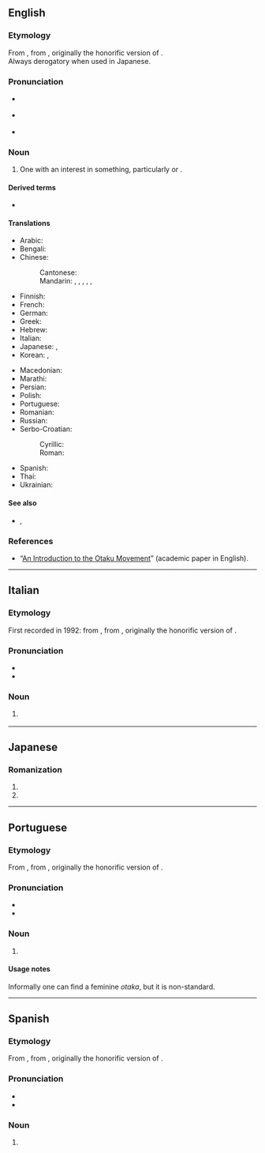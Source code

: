 ==English==
{{was wotd|2008|June|20}}

===Etymology===
From {{bor|en|ja|オタク|tr=otaku||nerd, geek}}, from {{m|ja|お宅|tr=otaku|pos=honorific for “you”}}, originally the honorific version of {{m|ja|宅|tr=taku||home}}.<br/>Always derogatory when used in Japanese.

===Pronunciation===
{{wikipedia}}
* {{a|UK}} {{IPA|en|/əʊˈtɑːkuː/|[əʊ̯ˈtʰɑːkʰuː]}}
* {{a|US}} {{IPA|en|/oʊˈtɑku/|[o̞ʊ̯ˈtʰɑkʰu]}}
* {{audio|en|en-us-otaku.ogg|Audio (US)}}

===Noun===
{{en-noun|s|otaku}}

# {{lb|en|fandom}} One with an {{l|en|obsessive}} interest in something, particularly {{l|en|anime}} or {{l|en|manga}}.

====Derived terms====
* {{l|en|otakukin}}

====Translations====
{{trans-top|one with an obsessive interest in something such as anime or manga}}
* Arabic: {{t|ar|أُوتَاكُو|m}}
* Bengali: {{t|bn|ওতাকু}}
* Chinese:
*: Cantonese: {{t|yue|御宅族|tr=jyu6 zaak6-2 zuk6}}
*: Mandarin: {{qualifier|male nerd}} {{t+|cmn|宅男|tr=zháinán}}, {{qualifier|female nerd}} {{t+|cmn|宅女|tr=zháinǚ}}, {{t+|cmn|御宅族|tr=yùzháizú}}, {{qualifier|fan}} {{t+|cmn|粉絲}}, {{t+|cmn|粉丝|tr=fěnsī}}, {{qualifier|one obsessed with Japanese things}} {{t+|cmn|哈日族|tr=hāRìzú}}
* Finnish: {{t|fi|otaku}}
* French: {{t+|fr|otaku|m|f}}
* German: {{t+|de|Otaku|m}}
* Greek: {{t|el|οτάκου|m|f}}
* Hebrew: {{t|he|אוֹטָאקוּ|m|tr=otáku}}
* Italian: {{t+|it|otaku|m|f}}
* Japanese: {{t|ja|オタク}}, {{t|ja|ヲタク|tr=otaku}}
* Korean: {{t+|ko|오타쿠}}, {{t|ko|오덕후}}
{{trans-mid}}
* Macedonian: {{t|mk|отаку|m}}
* Marathi: {{t|mr|ओताकु|m}}
* Persian: {{t|fa|اتاکو|tr=otâku}}
* Polish: {{t+|pl|otaku|m}}
* Portuguese: {{t+|pt|otaku|m|f}}
* Romanian: {{t+|ro|otaku|m|f}}
* Russian: {{t+|ru|ота́ку|m|f}}
* Serbo-Croatian:
*: Cyrillic: {{t|sh|отаку|m}}
*: Roman: {{t|sh|otaku|m}}
* Spanish: {{t+|es|otaku|m|f}}
* Thai: {{t|th|โอะตะกุ|tr=ò-dtà-gù}}
* Ukrainian: {{t|uk|ота́ку|m|f}}
{{trans-bottom}}

====See also====
* {{l|en|fanboy}}, {{l|en|fangirl}}

===References===
* “[https://web.archive.org/web/20120302150800/http://www.brunel.ac.uk/4042/entertext4.1/lamarre1.pdf An Introduction to the Otaku Movement]” (academic paper in English).

{{topics|en|Fandom|Japanese fiction}}

----

==Italian==

===Etymology===
First recorded in 1992: from {{bor|it|ja|オタク|tr=otaku||nerd, geek}}, from {{m|ja|お宅|tr=otaku|pos=honorific for “you”}}, originally the honorific version of {{m|ja|宅|tr=taku||home}}.

===Pronunciation===
{{wikipedia|lang=it}}
* {{IPA|it|/oˈta.ku/|[oˈt̪äːku]}}
* {{hyphenation|it|o|tà|ku}}

===Noun===
{{it-noun|mf|-}}

# {{lb|it|fandom}} {{l|en|otaku}} {{gloss|one with an obsessive interest in something such as anime or manga}}

{{topics|it|Japanese fiction}}

----

==Japanese==

===Romanization===
{{ja-romaji}}

# {{ja-romanization of|おたく}}
# {{ja-romanization of|オタク}}

----

==Portuguese==
===Etymology===
From {{bor|pt|ja|オタク|tr=otaku||nerd, geek}}, from {{m|ja|お宅|tr=otaku|pos=honorific for “you”}}, originally the honorific version of {{m|ja|宅|tr=taku||home}}.

===Pronunciation===
{{wikipedia|lang=pt}}
* {{IPA|pt|/oˈta.ku/}}
* {{hyphenation|pt|o|ta|ku}}

===Noun===
{{pt-noun|mf}}

# {{lb|pt|fandom}} {{l|en|otaku}} {{gloss|one with an obsessive interest in something such as anime or manga}}

====Usage notes====
Informally one can find a feminine ''otaka'', but it is non-standard.

{{topics|pt|Fandom}}

----

==Spanish==

===Etymology===
From {{bor|es|ja|オタク|tr=otaku||nerd, geek}}, from {{m|ja|お宅|tr=otaku|pos=honorific for “you”}}, originally the honorific version of {{m|ja|宅|tr=taku||home}}.

===Pronunciation===
{{wikipedia|lang=es}}
* {{es-IPA}}
* {{hyphenation|es|o|ta|ku}}

===Noun===
{{es-noun|mf}}

# {{lb|es|fandom}} {{l|en|otaku}} {{gloss|one with an obsessive interest in something such as anime or manga}}

{{topics|es|Fandom}}